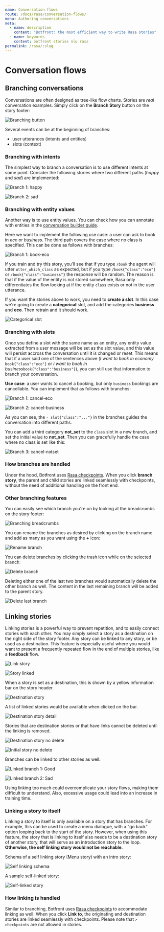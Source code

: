 ```yaml
---
name: Conversation flows
route: /docs/rasa/conversation-flows/
menu: Authoring conversations
meta:
  - name: description
    content: "Botfront: the most efficient way to write Rasa stories"
  - name: keywords
    content: botfront stories nlu rasa
permalink: /rasa/:slug
---
```


# Conversation flows

## Branching conversations

Conversations are often designed as tree-like flow charts. Stories are _real_ conversation examples. Simply click on the **Branch Story** button on the story footer:

![Branching button](../../../images/branching_cob_1.png)

Several events can be at the beginning of branches:

- user utterances (intents and entities)
- slots (context)

### Branching with intents

The simplest way to branch a conversation is to use different intents at some point. Consider the following stories where two different paths (_happy_ and _sad_) are implemented:

![Branch 1: happy](../../../images/branching_cob_2.png)

![Branch 2: sad](../../../images/branching_cob_3.png)

### Branching with entity values

Another way is to use entity values. You can check how you can annotate with entities in the [conversation builder guide](/docs/rasa/conversation-builder/#annotating-with-entities).

Here we want to implement the following use case: a user can ask to book in _eco_ or _business_. The third path covers the case where no class is specified. This can be done as follows with branches:

![Branch 1: book-eco](../../../images/branching_cob_4.png)

<Important type="warning" title="But wait, that doesn't work!">

If you train and try this story, you'll see that if you type `/book` the agent will utter `utter_which_class` as expected, but if you type `/book{"class":"eco"}` or `/book{"class":"business"}` the response will be random. The reason is that if the value of the entity is not stored somewhere, Rasa only differentiates the flow looking at if the entity `class` exists or not in the user utterance.

If you want the stories above to work, you need to **create a slot**. In this case we're going to create a **categorical** slot, and add the categories **business** and **eco**. Then retrain and it should work.

![Categorical slot](../../../images/branching_7.png)

</Important>

### Branching with slots

Once you define a slot with the same name as an entity, any entity value extracted from a user message will be set as the slot value, and this value will persist accross the conversation until it is changed or reset. This means that if a user said one of the sentences above (_I want to book in economy_ `book{"class":"eco"}` or _I want to book in business_`book{"class":"business"}`), you can still use that information to branch your conversation.

**Use case**: a user wants to cancel a booking, but only `business` bookings are cancellable. You can implement that as follows with branches:

![Branch 1: cancel-eco](../../../images/branching_cob_8.png)

![Branch 2: cancel-business](../../../images/branching_cob_9.png)

As you can see, the `- slot{"class":"..."}` in the branches guides the conversation into different paths.

<Important type="tip" title="What if the class has not been set yet?">

You can add a third category **not_set** to the `class` slot in a new branch, and set the initial value to **not_set**. Then you can gracefully handle the case where no class is set like this:

</Important>

![Branch 3: cancel-notset](../../../images/branching_cob_10.png)

### How branches are handled

Under the hood, Botfront uses [Rasa checkpoints](https://rasa.com/docs/rasa/core/stories/#checkpoints). When you click **branch story**, the parent and child stories are linked seamlessly with checkpoints, without the need of additional handling on the front end.

### Other branching features

You can easily see which branch you're on by looking at the breadcrumbs on the story footer:

![Branching breadcrumbs](../../../images/branching_11.png)

You can rename the branches as desired by clicking on the branch name and add as many as you want using the **+** icon:

![Rename branch](../../../images/branching_cob_12.png)

You can delete branches by clicking the trash icon while on the selected branch:

![Delete branch](../../../images/branching_cob_13.png)

<Important type="tip" title="NOTE">

Deleting either one of the last two branches would automatically delete the other branch as well. The content in the last remaining branch will be added to the parent story.

</Important>

![Delete last branch](../../../images/branching_cob_14.png)

## Linking stories

Linking stories is a powerful way to prevent repetition, and to easily connect stories with each other. You may simply select a story as a destination on the right side of the story footer. Any story can be linked to any story, or be used as a destination. This feature is especially useful where you would want to present a frequently repeated flow in the end of multiple stories, like a **feedback** flow.

![Link story](../../../images/linking_cob_1.png)

![Story linked](../../../images/linking_cob_2.png)

When a story is set as a destination, this is shown by a yellow information bar on the story header.

![Destination story](../../../images/linking_cob_3.png)

A list of linked stories would be available when clicked on the bar.

![Destination story detail](../../../images/linking_cob_4.png)

Stories that are destination stories or that have links cannot be deleted until the linking is removed.

![Destination story no delete](../../../images/linking_cob_5.png)

![Initial story no delete](../../../images/linking_cob_6.png)

Branches can be linked to other stories as well.

![Linked branch 1: Good](../../../images/linking_cob_7.png)

![Linked branch 2: Sad](../../../images/linking_cob_8.png)

<Important type="tip">

Using linking too much could overcomplicate your story flows, making them difficult to understand. Also, excessive usage could lead into an increase in training time.

</Important>

### Linking a story to itself

Linking a story to itself is only available on a story that has branches. For example, this can be used to create a menu dialogue, with a "go back" option looping back to the start of the story.
However, when using this feature, the story that is linking to itself also needs to be a destination story of another story, that will serve as an introduction story to the loop. **Otherwise, the self linking story would not be reachable.**

Schema of a self linking story (Menu story) with an intro story:

![Self linking schema](../../../images/story_self_link.png)

A sample self-linked story:

![Self-linked story](../../../images/linking_cob_9.png)

### How linking is handled

Similar to branching, Botfront uses [Rasa checkpoints](https://rasa.com/docs/rasa/core/stories/#checkpoints) to accommodate linking as well. When you click **Link to**, the originating and destination stories are linked seamlessly with checkpoints. Please note that `> checkpoints` are not allowed in stories.
